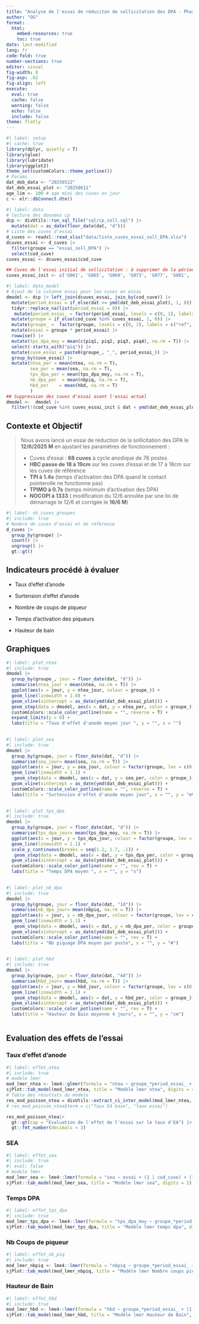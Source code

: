 ```yaml
---
title: "Analyse de l'essai de réduciton de sollicitation des DPA - Phase 2"
author: "OG"
format: 
  html:
    embed-resources: true
    toc: true
date: last-modified
lang: fr
code-fold: true
number-sections: true
editor: visual
fig-width: 8
fig-asp: .62
fig-align: left
execute:
  eval: true
  cache: false
  warning: false
  echo: false
  include: false
theme: flatly
---
```


```r
#| label: setup
#| cache: true
library(dplyr, quietly = T)
library(glue)
library(lubridate)
library(ggplot2)
theme_set(customColors::theme_potline())
# Params 
dat_deb_data <- "20250522"
dat_deb_essai_plot <- "20250611"
age_lim <- 100 # age mini des cuves en jour
c <- elr::dbConnect.dte()
```

```r
#| label: data
# lecture des données cp 
dcp <- divUtils::run_sql_file("sql/cp_soll.sql") |> 
  mutate(dat = as_date(floor_date(dat, "d")))
# Liste des cuves d'essai
d_cuves <- readxl::read_xlsx("data/liste_cuves_essai_soll_DPA.xlsx") 
dcuves_essai <- d_cuves |> 
  filter(groupe == "essai_soll_DPA") |> 
  select(cod_cuve)
cuves_essai <- dcuves_essai$cod_cuve

## Cuves de l'essai initial de sollicitation : à supprimer de la période de référence
cuves_essai_init <- c('G061', 'G065', 'G069', 'G073', 'G077', 'G081', 'G085', 'G089', 'G093', 'G097', 'G062', 'G066', 'G078', 'G082', 'G086', 'G090', 'G094', 'G098')
```

```r
#| label: data_model
# Ajout de la colonne essai pour les cuves en essai
dmodel <- dcp |> left_join(dcuves_essai, join_by(cod_cuve)) |> 
  mutate(period_essai = if_else(dat >= ymd(dat_deb_essai_plot), 1, 0)) |> 
  tidyr::replace_na(list(period_essai = 0)) |> 
   mutate(period_essai_ = factor(period_essai, levels = c(0, 1), labels = c("avant", "après"))) |> 
  mutate(groupe = if_else(cod_cuve %in% cuves_essai, 1, 0)) |> 
  mutate(groupe_ =  factor(groupe, levels = c(0, 1), labels = c("ref", "essai"))) |> 
  mutate(essai = groupe * period_essai) |> 
  rowwise() |> 
  mutate(tps_dpa_moy = mean(c(piq1, piq2, piq3, piq4), na.rm = T)) |> 
  select(-starts_with("piq")) |> 
  mutate(cuve_essai = paste0(groupe_, "_", period_essai_)) |>
  group_by(cuve_essai) |> 
  mutate(ntea_per = mean(ntea, na.rm = T),
         sea_per = mean(sea, na.rm = T),
         tps_dpa_per = mean(tps_dpa_moy, na.rm = T),
         nb_dpa_per  = mean(nbpiq, na.rm = T),
         hbd_per    = mean(hbd, na.rm = T)
         ) 
## Suppression des cuves d'essai avant l'essai actuel
dmodel <-  dmodel |> 
  filter(!(cod_cuve %in% cuves_essai_init & dat < ymd(dat_deb_essai_plot)) )
```

## Contexte et Objectif

> Nous avons lancé un essai de réduction de la sollicitation des DPA le **12/6/2025 M** en
> ajustant les paramètres de fonctionnement :
>
> -   Cuves d'essai : **68 cuves** à cycle anodique de 76 postes
> -   **HBC passe de 18 à 19cm** sur les cuves d'essai et de 17 à 18cm sur les cuves de
>     référence
> -   **TPI à 1.4s** (temps d'activation des DPA quand le contact pointerolle ne
>     fonctionne pas)
> -   **TPIMO à 0.7s** (temps minimum d'activation des DPA)
> -   **NOCOPI à 1333** ( modification du 12/6 annulée par une loi de démarrage le 12/6 et
>     corrigée le **16/6 M**)

```r
#| label: nb_cuves_groupes
#| include: true
# Nombre de cuves d'essai et de référence
d_cuves |> 
  group_by(groupe) |> 
  count() |> 
  ungroup() |> 
  gt::gt()
```

## Indicateurs procédé à évaluer

-   Taux d'effet d'anode

-   Surtension d'effet d'anode

-   Nombre de coups de piqueur

-   Temps d'activation des piqueurs

-   Hauteur de bain

## Graphiques

```r
#| label: plot_ntea
#| include: true
dmodel |> 
  group_by(groupe_, jour = floor_date(dat, "d")) |> 
  summarise(ntea_jour = mean(ntea, na.rm = T)) |> 
  ggplot(aes(x = jour, y = ntea_jour, colour = groupe_)) +
  geom_line(linewidth = 1.0) +
  geom_vline(xintercept = as_date(ymd(dat_deb_essai_plot))) +
  geom_step(data = dmodel, aes(x = dat, y = ntea_per, color = groupe_)) +
  customColors::scale_color_potline(name = "", reverse = T) +
  expand_limits(y = 0) +
  labs(title = "Taux d'effet d'anode moyen jour ", y = "", x = "")
  
```

```r
#| label: plot_sea
#| include: true
dmodel |> 
  group_by(groupe, jour = floor_date(dat, "d")) |> 
  summarise(sea_jour= mean(sea, na.rm = T)) |> 
  ggplot(aes(x = jour, y = sea_jour, colour = factor(groupe, lev = c(0, 1), lab = c("ref", "essai")))) +
  geom_line(linewidth = 1.1) +
   geom_step(data = dmodel, aes(x = dat, y = sea_per, color = groupe_)) +
  geom_vline(xintercept = as_date(ymd(dat_deb_essai_plot))) +
  customColors::scale_color_potline(name = "", reverse = T) +
  labs(title = "Surtension d'effet d'anode moyen jour", x = "", y = "mV")
  
```

```r
#| label: plot_tps_dpa
#| include: true
dmodel |> 
  group_by(groupe, jour = floor_date(dat, "d")) |> 
  summarise(tps_dpa_jour= mean(tps_dpa_moy, na.rm = T)) |> 
  ggplot(aes(x = jour, y = tps_dpa_jour, colour = factor(groupe, lev = c(0, 1), lab = c("ref", "essai")))) +
  geom_line(linewidth = 1.1) +
  scale_y_continuous(breaks = seq(1.2, 1.7, .1)) +
   geom_step(data = dmodel, aes(x = dat, y = tps_dpa_per, color = groupe_)) +
  geom_vline(xintercept = as_date(ymd(dat_deb_essai_plot))) +
  customColors::scale_color_potline(name = "", rev = T) +
  labs(title = "Temps DPA moyen ", x = "", y = "s")
  
```

```r
#| label: plot_nb_dpa
#| include: true
dmodel |> 
  group_by(groupe, jour = floor_date(dat, "1d")) |> 
  summarise(nb_dpa_jour= mean(nbpiq, na.rm = T)) |> 
  ggplot(aes(x = jour, y = nb_dpa_jour, colour = factor(groupe, lev = c(0, 1), lab = c("ref", "essai")))) +
  geom_line(linewidth = 1.1) +
   geom_step(data = dmodel, aes(x = dat, y = nb_dpa_per, color = groupe_)) +
  geom_vline(xintercept = as_date(ymd(dat_deb_essai_plot))) +
  customColors::scale_color_potline(name = "", rev = T) +
  labs(title = "Nb piquage DPA moyen par poste", x = "", y = "#")
  
```

```r
#| label: plot_hbd
#| include: true
dmodel |> 
  group_by(groupe, jour = floor_date(dat, "4d")) |> 
  summarise(hbd_jour= mean(hbd, na.rm = T)) |> 
  ggplot(aes(x = jour, y = hbd_jour, colour = factor(groupe, lev = c(0, 1), lab = c("ref", "essai")))) +
  geom_line(linewidth = 1.1) +
   geom_step(data = dmodel, aes(x = dat, y = hbd_per, color = groupe_)) +
  geom_vline(xintercept = as_date(ymd(dat_deb_essai_plot))) +
  customColors::scale_color_potline(name = "", rev = T) +
  labs(title = "Hauteur de Bain moyenne 4 jours", x = "", y = "cm")
  
```

## Evaluation des effets de l'essai

### Taux d'effet d'anode

```r
#| label: effet_ntea
#| include: true
# modele lmer
mod_lmer_ntea <- lme4::glmer(formula = "ntea ~ groupe_*period_essai_ + (1 | cod_cuve) + (1|dat)", data = dmodel, family = poisson(link = "log"))
sjPlot::tab_model(mod_lmer_ntea, title = "Modèle lmer ntea", digits = 4)
# Table des résultats du modèle
res_mod_poisson_ntea = divUtils::extract_ci_inter_model(mod_lmer_ntea, pattern = ".", log_resp = T) 
# res_mod_poisson_ntea$term = c("Taux EA base", "taux essai")

res_mod_poisson_ntea|> 
  gt::gt(cap = "Evaluation de l'effet de l'essai sur le taux d'EA") |> 
  gt::fmt_number(decimals = 3)  
```

### SEA

```r
#| label: effet_sea
#| include: true
#| eval: false
# modele lmer
mod_lmer_sea <- lme4::lmer(formula = "sea ~ essai + (1 | cod_cuve) + (1 | dat) ", data = dmodel)
sjPlot::tab_model(mod_lmer_sea, title = "Modèle lmer sea", digits = 1)
```

### Temps DPA

```r
#| label: effet_tps_dpa
#| include: true
mod_lmer_tps_dpa <- lme4::lmer(formula = "tps_dpa_moy ~ groupe_*period_essai_ + (1 | cod_cuve) + (1|dat)", data = dmodel)
sjPlot::tab_model(mod_lmer_tps_dpa, title = "Modèle lmer temps dpa", digits = 3)
```

### Nb Coups de piqueur

```r
#| label: effet_nb_piq
#| include: true
mod_lmer_nbpiq <- lme4::lmer(formula = "nbpiq ~ groupe_*period_essai_ + (1 | cod_cuve) + (1|dat)", data = dmodel)
sjPlot::tab_model(mod_lmer_nbpiq, title = "Modèle lmer Nombre coups piqueur", digits = 3)
```

### Hauteur de Bain

```r
#| label: effet_hbd
#| include: true
mod_lmer_hbd <- lme4::lmer(formula = "hbd ~ groupe_*period_essai_ + (1 | cod_cuve) + (1|dat)", data = dmodel)
sjPlot::tab_model(mod_lmer_hbd, title = "Modèle lmer Hauteur de Bain", digits = 3)
```